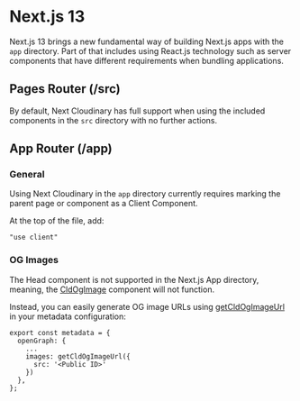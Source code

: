 


<Head>
  <title>Next.js 13 - Next Cloudinary</title>
  <meta name="og:title" content="Using Next Cloudinary with Next.js 13" />
  <meta name="og:url" content={`https://next-cloudinary.spacejelly.dev/guides/responsive-images`} />
</Head>

<OgImage
  title="Next.js 13"
  twitterTitle="Using Next Cloudinary with Next.js 13"
/>

# Next.js 13

Next.js 13 brings a new fundamental way of building Next.js apps with the `app` directory. Part of that includes using React.js technology such as server components that have different requirements when bundling applications.

## Pages Router (/src)

By default, Next Cloudinary has full support when using the included components in the `src` directory with no further actions.

## App Router (/app)

### General

Using Next Cloudinary in the `app` directory currently requires marking the parent page or component as a Client Component.

At the top of the file, add:

```
"use client"
```

### OG Images

The Head component is not supported in the Next.js App directory, meaning, the [CldOgImage](/components/cldogimage/basic-usage) component will not function.

Instead, you can easily generate OG image URLs using [getCldOgImageUrl](/helpers/getcldogimageurl/basic-usage) in your metadata configuration:


```
export const metadata = {
  openGraph: {
    ...
    images: getCldOgImageUrl({
      src: '<Public ID>'
    })
  },
};
```